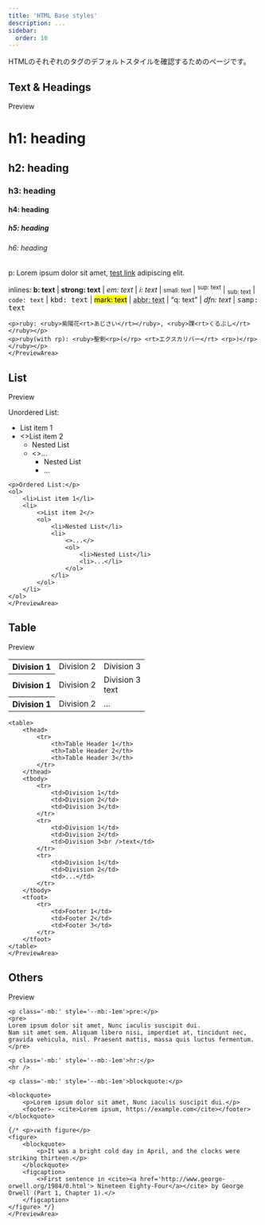 ```yaml
---
title: 'HTML Base styles'
description: ...
sidebar:
  order: 10
---
```





HTMLのそれぞれのタグのデフォルトスタイルを確認するためのページです。


## Text & Headings
<Preview>
	<PreviewTitle>Preview</PreviewTitle>
	<PreviewArea p='box' isFlow='s'>
	<hgroup>
		<h1>h1: heading</h1>
		<h2>h2: heading</h2>
		<h3>h3: heading</h3>
		<h4>h4: heading</h4>
		<h5>h5: heading</h5>
		<h6>h6: heading</h6>
	</hgroup>
	<p>p: Lorem ipsum dolor sit amet, <a href='#' title='test link'>test link</a> adipiscing elit.</p>
	<p>inlines: <b>b: text</b> | <strong>strong: text</strong> |
		<em>em: text</em> | <i>i: text</i> | <small>small: text</small> |
		<sup>sup: text</sup> | <sub>sub: text</sub> | 
		<code>code: text</code> | <kbd>kbd: text</kbd> | <mark>mark: text</mark> |
		<abbr title='Avenue'>abbr: text</abbr> | <q cite='...'>q: text</q> |
		<dfn>dfn: text</dfn> | <samp>samp: text</samp></p>

	<p>ruby: <ruby>紫陽花<rt>あじさい</rt></ruby>, <ruby>踝<rt>くるぶし</rt></ruby></p>
	<p>ruby(with rp): <ruby>聖剣<rp>(</rp> <rt>エクスカリバー</rt> <rp>)</rp></ruby></p>
	</PreviewArea>
</Preview>


## List
<Preview>
	<PreviewTitle>Preview</PreviewTitle>
	<PreviewArea p='box'>
	<p>Unordered List:</p>
	<ul>
		<li>List item 1</li>
		<li>
			<>List item 2</>
			<ul>
				<li>Nested List</li>
				<li>
					<>...</>
					<ul>
						<li>Nested List</li>
						<li>...</li>
					</ul>
				</li>
			</ul>
		</li>
	</ul>

	<p>Ordered List:</p>
	<ol>
		<li>List item 1</li>
		<li>
			<>List item 2</>
			<ol>
				<li>Nested List</li>
				<li>
					<>...</>
					<ol>
						<li>Nested List</li>
						<li>...</li>
					</ol>
				</li>
			</ol>
		</li>
	</ol>
	</PreviewArea>
</Preview>

## Table
<Preview>
	<PreviewTitle>Preview</PreviewTitle>
	<PreviewArea p='box'>
	<table>
		<tbody>
			<tr>
				<th>Division 1</th>
				<td>Division 2</td>
				<td>Division 3</td>
			</tr>
			<tr>
				<th>Division 1</th>
				<td>Division 2</td>
				<td>Division 3<br />text</td>
			</tr>
			<tr>
				<th>Division 1</th>
				<td>Division 2</td>
				<td>...</td>
			</tr>
		</tbody>
	</table>

	<table>
		<thead>
			<tr>
				<th>Table Header 1</th>
				<th>Table Header 2</th>
				<th>Table Header 3</th>
			</tr>
		</thead>
		<tbody>
			<tr>
				<td>Division 1</td>
				<td>Division 2</td>
				<td>Division 3</td>
			</tr>
			<tr>
				<td>Division 1</td>
				<td>Division 2</td>
				<td>Division 3<br />text</td>
			</tr>
			<tr>
				<td>Division 1</td>
				<td>Division 2</td>
				<td>...</td>
			</tr>
		</tbody>
		<tfoot>
			<tr>
				<td>Footer 1</td>
				<td>Footer 2</td>
				<td>Footer 3</td>
			</tr>
		</tfoot>
	</table>
	</PreviewArea>
</Preview>

## Others
<Preview>
	<PreviewTitle>Preview</PreviewTitle>
	<PreviewArea p='box'>

	<p class='-mb:' style='--mb:-1em'>pre:</p>
	<pre>
	Lorem ipsum dolor sit amet, Nunc iaculis suscipit dui.
	Nam sit amet sem. Aliquam libero nisi, imperdiet at, tincidunt nec, gravida vehicula, nisl. Praesent mattis, massa quis luctus fermentum.
	</pre>

	<p class='-mb:' style='--mb:-1em'>hr:</p>
	<hr />

	<p class='-mb:' style='--mb:-1em'>blockquote:</p>

	<blockquote>
		<p>Lorem ipsum dolor sit amet, Nunc iaculis suscipit dui.</p>
		<footer>- <cite>Lorem ipsum, https://example.com</cite></footer>
	</blockquote>

	{/* <p>↓with figure</p>
	<figure>
		<blockquote>
			<p>It was a bright cold day in April, and the clocks were striking thirteen.</p>
		</blockquote>
		<figcaption>
			<>First sentence in <cite><a href='http://www.george-orwell.org/1984/0.html'> Nineteen Eighty-Four</a></cite> by George Orwell (Part 1, Chapter 1).</>
		</figcaption>
	</figure> */}
	</PreviewArea>
</Preview>

